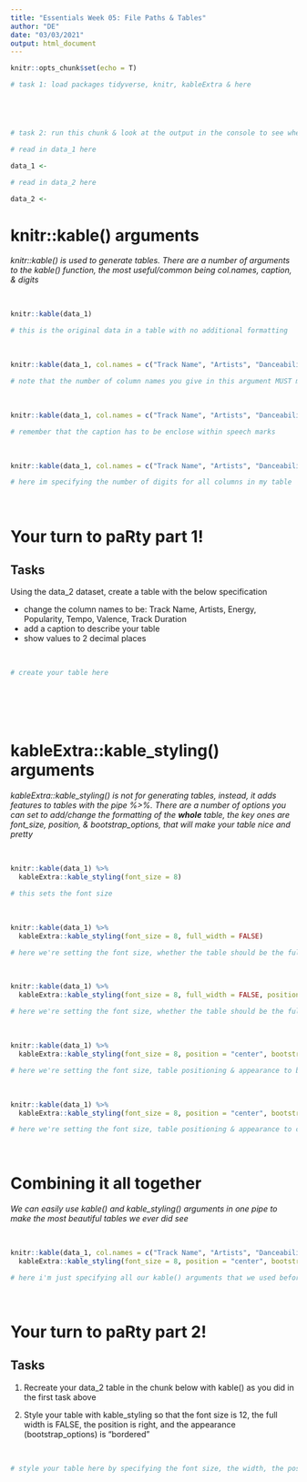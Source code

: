 ---
title: "Essentials Week 05: File Paths & Tables"
author: "DE"
date: "03/03/2021"
output: html_document
---

```{r setup, include=FALSE}
knitr::opts_chunk$set(echo = T)
```

```{r pckgs, include=F}

# task 1: load packages tidyverse, knitr, kableExtra & here





# task 2: run this chunk & look at the output in the console to see where here() starts

```

```{r data-1, include=F}

# read in data_1 here

data_1 <- 

```

```{r data-2, include=F}

# read in data_2 here

data_2 <- 

```


<!-- I'll use this Rmd doc to demonstrate different functions & arguments using data_1, then you can try it out yourself with data_2 -->


# knitr::kable() arguments  

*knitr::kable() is used to generate tables. There are a number of arguments to the kable() function, the most useful/common being col.names, caption, & digits*    

<br>

```{r table-1}

knitr::kable(data_1)

# this is the original data in a table with no additional formatting

```

<br>

```{r col-names}

knitr::kable(data_1, col.names = c("Track Name", "Artists", "Danceability", "Energy", "Liveness", "Tempo", "Valence", "Popularity", "Track Duration"))

# note that the number of column names you give in this argument MUST match the number of columns in the dataset

```

<br>

```{r caption}

knitr::kable(data_1, col.names = c("Track Name", "Artists", "Danceability", "Energy", "Liveness", "Tempo", "Valence", "Popularity", "Track Duration"), caption = "This is a pretty table now it has a caption.")

# remember that the caption has to be enclose within speech marks

```

<br>

```{r digits}

knitr::kable(data_1, col.names = c("Track Name", "Artists", "Danceability", "Energy", "Liveness", "Tempo", "Valence", "Popularity", "Track Duration"), caption = "This is a pretty table now it has a caption.", digits = 1)

# here im specifying the number of digits for all columns in my table

```

<br>

# Your turn to paRty part 1!

## Tasks

Using the data_2 dataset, create a table with the below specification    

- change the column names to be: Track Name, Artists, Energy, Popularity, Tempo, Valence, Track Duration  
- add a caption to describe your table  
- show values to 2 decimal places  

<br>

```{r data-2-table}

# create your table here





```

<br>

# kableExtra::kable_styling() arguments  

*kableExtra::kable_styling() is not for generating tables, instead, it adds features to tables with the pipe %>%.  There are a number of options you can set to add/change the formatting of the __whole__ table, the key ones are font_size, position, & bootstrap_options, that will make your table nice and pretty*  

<br>

```{r font-size}

knitr::kable(data_1) %>%
  kableExtra::kable_styling(font_size = 8)

# this sets the font size

```

<br>

```{r width}

knitr::kable(data_1) %>%
  kableExtra::kable_styling(font_size = 8, full_width = FALSE)

# here we're setting the font size, whether the table should be the full width (which ive set to FALSE)

```

<br>

```{r position}

knitr::kable(data_1) %>%
  kableExtra::kable_styling(font_size = 8, full_width = FALSE, position = "left")

# here we're setting the font size, whether the table should be the full width (which ive set to FALSE) and the position of the table

```

<br>

```{r bootstrap-styling}

knitr::kable(data_1) %>%
  kableExtra::kable_styling(font_size = 8, position = "center", bootstrap_options = "striped")

# here we're setting the font size, table positioning & appearance to be striped

```

<br>

```{r bootstrap-styling-2}

knitr::kable(data_1) %>%
  kableExtra::kable_styling(font_size = 8, position = "center", bootstrap_options = "hover")

# here we're setting the font size, table positioning & appearance to change colour when we hover over a row

```

<br>

# Combining it all together

*We can easily use kable() and kable_styling() arguments in one pipe to make the most beautiful tables we ever did see*

<br>

```{r table-combo}

knitr::kable(data_1, col.names = c("Track Name", "Artists", "Danceability", "Energy", "Liveness", "Tempo", "Valence", "Popularity", "Track Duration"), caption = "This is a pretty table now it has a caption.", digits = 1) %>%
  kableExtra::kable_styling(font_size = 8, position = "center", bootstrap_options = "hover")

# here i'm just specifying all our kable() arguments that we used before, then using a pipe to our kableExtra arguments

```

<br>

# Your turn to paRty part 2!  

## Tasks  

1. Recreate your data_2 table in the chunk below with kable() as you did in the first task above  

2. Style your table with kable_styling so that the font size is 12, the full width is FALSE, the position is right, and the appearance (bootstrap_options) is "bordered"  

<br>

```{r data-2-table-styling}

# style your table here by specifying the font size, the width, the positioning, and the bootstrap options





```

<br>





